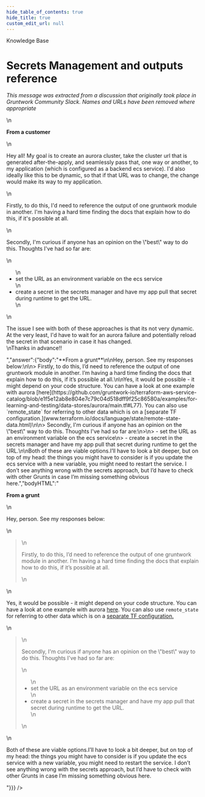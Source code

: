 ```yaml
---
hide_table_of_contents: true
hide_title: true
custom_edit_url: null
---
```



<CenterLayout>
<span class="title">Knowledge Base</span>
<h1>Secrets Management and outputs reference</h1>
<GitHub json={{"id":"MDEwOkRpc2N1c3Npb24zNTQ3MTMz","number":15,"author":{"login":"gruntwork-support"},"title":"Secrets Management and outputs reference","body":"_This message was extracted from a discussion that originally took place in Gruntwork Community Slack. Names and URLs have been removed where appropriate_\n\n**From a customer**\n\nHey all! My goal is to create an aurora cluster, take the cluster url that is generated after-the-apply, and seamlessly pass that, one way or another, to my application (which is configured as a backend ecs service). I'd also ideally like this to be dynamic, so that if that URL was to change, the change would make its way to my application.\n\nFirstly, to do this, I'd need to reference the output of one gruntwork module in another. I'm having a hard time finding the docs that explain how to do this, if it's possible at all.\n\nSecondly, I'm curious if anyone has an opinion on the \"best\" way to do this. Thoughts I've had so far are:\n\n- set the URL as an environment variable on the ecs service\n- create a secret in the secrets manager and have my app pull that secret during runtime to get the URL.\n\nThe issue I see with both of these approaches is that its not very dynamic. At the very least, I'd have to wait for an aurora failure and potentially reload the secret in that scenario in case it has changed.\nThanks in advance!!","bodyHTML":"<p dir=\"auto\"><em>This message was extracted from a discussion that originally took place in Gruntwork Community Slack. Names and URLs have been removed where appropriate</em></p>\n<p dir=\"auto\"><strong>From a customer</strong></p>\n<p dir=\"auto\">Hey all! My goal is to create an aurora cluster, take the cluster url that is generated after-the-apply, and seamlessly pass that, one way or another, to my application (which is configured as a backend ecs service). I'd also ideally like this to be dynamic, so that if that URL was to change, the change would make its way to my application.</p>\n<p dir=\"auto\">Firstly, to do this, I'd need to reference the output of one gruntwork module in another. I'm having a hard time finding the docs that explain how to do this, if it's possible at all.</p>\n<p dir=\"auto\">Secondly, I'm curious if anyone has an opinion on the \"best\" way to do this. Thoughts I've had so far are:</p>\n<ul dir=\"auto\">\n<li>set the URL as an environment variable on the ecs service</li>\n<li>create a secret in the secrets manager and have my app pull that secret during runtime to get the URL.</li>\n</ul>\n<p dir=\"auto\">The issue I see with both of these approaches is that its not very dynamic. At the very least, I'd have to wait for an aurora failure and potentially reload the secret in that scenario in case it has changed.<br>\nThanks in advance!!</p>","answer":{"body":"**From a grunt**\n\nHey, person. See my responses below:\n\n> Firstly, to do this, I’d need to reference the output of one gruntwork module in another. I’m having a hard time finding the docs that explain how to do this, if it’s possible at all.\n\nYes, it would be possible - it might depend on your code structure. You can have a look at one example with aurora [here](https://github.com/gruntwork-io/terraform-aws-service-catalog/blob/e1f5e12ab8e804e7c79c04d518dff9f25c86580a/examples/for-learning-and-testing/data-stores/aurora/main.tf#L77). You can also use `remote_state` for referring to other data which is on a [separate TF configuration.](www.terraform.io/docs/language/state/remote-state-data.html)\n\n> Secondly, I'm curious if anyone has an opinion on the \"best\" way to do this. Thoughts I've had so far are:\n>\n> - set the URL as an environment variable on the ecs service\n> - create a secret in the secrets manager and have my app pull that secret during runtime to get the URL.\n\nBoth of these are viable options.I’ll have to look a bit deeper, but on top of my head: the things you might have to consider is if you update the ecs service with a new variable, you might need to restart the service. I don’t see anything wrong with the secrets approach, but I’d have to check with other Grunts in case I’m missing something obvious here.","bodyHTML":"<p dir=\"auto\"><strong>From a grunt</strong></p>\n<p dir=\"auto\">Hey, person. See my responses below:</p>\n<blockquote>\n<p dir=\"auto\">Firstly, to do this, I’d need to reference the output of one gruntwork module in another. I’m having a hard time finding the docs that explain how to do this, if it’s possible at all.</p>\n</blockquote>\n<p dir=\"auto\">Yes, it would be possible - it might depend on your code structure. You can have a look at one example with aurora <a href=\"https://github.com/gruntwork-io/terraform-aws-service-catalog/blob/e1f5e12ab8e804e7c79c04d518dff9f25c86580a/examples/for-learning-and-testing/data-stores/aurora/main.tf#L77\">here</a>. You can also use <code class=\"notranslate\">remote_state</code> for referring to other data which is on a <a href=\"www.terraform.io/docs/language/state/remote-state-data.html\">separate TF configuration.</a></p>\n<blockquote>\n<p dir=\"auto\">Secondly, I'm curious if anyone has an opinion on the \"best\" way to do this. Thoughts I've had so far are:</p>\n<ul dir=\"auto\">\n<li>set the URL as an environment variable on the ecs service</li>\n<li>create a secret in the secrets manager and have my app pull that secret during runtime to get the URL.</li>\n</ul>\n</blockquote>\n<p dir=\"auto\">Both of these are viable options.I’ll have to look a bit deeper, but on top of my head: the things you might have to consider is if you update the ecs service with a new variable, you might need to restart the service. I don’t see anything wrong with the secrets approach, but I’d have to check with other Grunts in case I’m missing something obvious here.</p>"}}} />

</CenterLayout>
  

<!-- ##DOCS-SOURCER-START
{
  "sourcePlugin": "github-discussions",
  "hash": "c4990126e544f50b57a61b1539af17e7"
}
##DOCS-SOURCER-END -->
